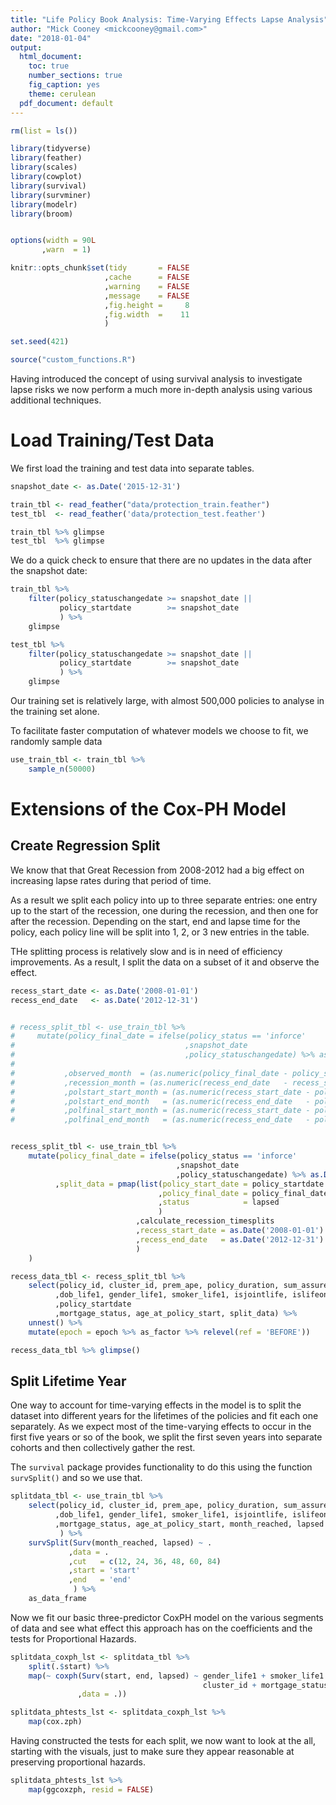 ```yaml
---
title: "Life Policy Book Analysis: Time-Varying Effects Lapse Analysis"
author: "Mick Cooney <mickcooney@gmail.com>"
date: "2018-01-04"
output:
  html_document:
    toc: true
    number_sections: true
    fig_caption: yes
    theme: cerulean
  pdf_document: default
---
```



```r
rm(list = ls())

library(tidyverse)
library(feather)
library(scales)
library(cowplot)
library(survival)
library(survminer)
library(modelr)
library(broom)


options(width = 90L
       ,warn  = 1)

knitr::opts_chunk$set(tidy       = FALSE
                     ,cache      = FALSE
                     ,warning    = FALSE
                     ,message    = FALSE
                     ,fig.height =     8
                     ,fig.width  =    11
                     )

set.seed(421)

source("custom_functions.R")
```

Having introduced the concept of using survival analysis to investigate lapse
risks we now perform a much more in-depth analysis using various additional
techniques.


# Load Training/Test Data

We first load the training and test data into separate tables.

```r
snapshot_date <- as.Date('2015-12-31')

train_tbl <- read_feather("data/protection_train.feather")
test_tbl  <- read_feather('data/protection_test.feather')

train_tbl %>% glimpse
test_tbl  %>% glimpse
```

We do a quick check to ensure that there are no updates in the data after the
snapshot date:

```r
train_tbl %>%
    filter(policy_statuschangedate >= snapshot_date ||
           policy_startdate        >= snapshot_date
           ) %>%
    glimpse

test_tbl %>%
    filter(policy_statuschangedate >= snapshot_date ||
           policy_startdate        >= snapshot_date
           ) %>%
    glimpse
```

Our training set is relatively large, with almost 500,000 policies to analyse
in the training set alone.

To facilitate faster computation of whatever models we choose to fit, we
randomly sample data

```r
use_train_tbl <- train_tbl %>%
    sample_n(50000)
```


# Extensions of the Cox-PH Model


## Create Regression Split

We know that that Great Recession from 2008-2012 had a big effect on increasing
lapse rates during that period of time.

As a result we split each policy into up to three separate entries: one entry
up to the start of the recession, one during the recession, and then one for
after the recession. Depending on the start, end and lapse time for the policy,
each policy line will be split into 1, 2, or 3 new entries in the table.

THe splitting process is relatively slow and is in need of efficiency
improvements. As a result, I split the data on a subset of it and observe
the effect.


```r
recess_start_date <- as.Date('2008-01-01')
recess_end_date   <- as.Date('2012-12-31')


# recess_split_tbl <- use_train_tbl %>%
#     mutate(policy_final_date = ifelse(policy_status == 'inforce'
#                                      ,snapshot_date
#                                      ,policy_statuschangedate) %>% as.Date(origin = '1970-01-01'))
# 
#           ,observed_month  = (as.numeric(policy_final_date - policy_start_date) / 30.4)
#           ,recession_month = (as.numeric(recess_end_date   - recess_start_date) / 30.4)
#           ,polstart_start_month = (as.numeric(recess_start_date - policy_start_date) / 30.4)
#           ,polstart_end_month   = (as.numeric(recess_end_date   - policy_start_date) / 30.4)
#           ,polfinal_start_month = (as.numeric(recess_start_date - policy_final_date) / 30.4)
#           ,polfinal_end_month   = (as.numeric(recess_end_date   - policy_final_date) / 30.4)


recess_split_tbl <- use_train_tbl %>%
    mutate(policy_final_date = ifelse(policy_status == 'inforce'
                                     ,snapshot_date
                                     ,policy_statuschangedate) %>% as.Date(origin = '1970-01-01')
          ,split_data = pmap(list(policy_start_date = policy_startdate
                                 ,policy_final_date = policy_final_date
                                 ,status            = lapsed
                                 )
                            ,calculate_recession_timesplits
                            ,recess_start_date = as.Date('2008-01-01')
                            ,recess_end_date   = as.Date('2012-12-31')
                            )
    )

recess_data_tbl <- recess_split_tbl %>%
    select(policy_id, cluster_id, prem_ape, policy_duration, sum_assured
          ,dob_life1, gender_life1, smoker_life1, isjointlife, islifeonly
          ,policy_startdate
          ,mortgage_status, age_at_policy_start, split_data) %>%
    unnest() %>%
    mutate(epoch = epoch %>% as_factor %>% relevel(ref = 'BEFORE'))

recess_data_tbl %>% glimpse()
```



## Split Lifetime Year

One way to account for time-varying effects in the model is to split the
dataset into different years for the lifetimes of the policies and fit each
one separately. As we expect most of the time-varying effects to occur in the
first five years or so of the book, we split the first seven years into separate
cohorts and then collectively gather the rest.

The `survival` package provides functionality to do this using the function
`survSplit()` and so we use that.

```r
splitdata_tbl <- use_train_tbl %>%
    select(policy_id, cluster_id, prem_ape, policy_duration, sum_assured
          ,dob_life1, gender_life1, smoker_life1, isjointlife, islifeonly
          ,mortgage_status, age_at_policy_start, month_reached, lapsed
           ) %>%
    survSplit(Surv(month_reached, lapsed) ~ .
             ,data = .
             ,cut   = c(12, 24, 36, 48, 60, 84)
             ,start = 'start'
             ,end   = 'end'
              ) %>%
    as_data_frame
```

Now we fit our basic three-predictor CoxPH model on the various segments of
data and see what effect this approach has on the coefficients and the tests
for Proportional Hazards.

```r
splitdata_coxph_lst <- splitdata_tbl %>%
    split(.$start) %>%
    map(~ coxph(Surv(start, end, lapsed) ~ gender_life1 + smoker_life1 +
                                           cluster_id + mortgage_status
               ,data = .))

splitdata_phtests_lst <- splitdata_coxph_lst %>%
    map(cox.zph)
```

Having constructed the tests for each split, we now want to look at the all,
starting with the visuals, just to make sure they appear reasonable at
preserving proportional hazards.

```r
splitdata_phtests_lst %>%
    map(ggcoxzph, resid = FALSE)
```







